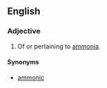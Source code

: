 ==English==

===Adjective===
{{en-adj}}

# {{inorganic chemistry}} Of or pertaining to [[ammonia]].

====Synonyms====
*[[ammonic]]